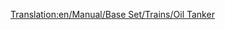 [[Translation:en/Manual/Base Set/Trains/Oil Tanker]]
{{es/Vagones|Imagen=[[File:en/Oiltanker.png]]
|Nombre=Cisterna de Petróleo
|PrecioNormal=3.124 € (1,562 £)
|PesoNormal=24 / 54 t
|CapacidadNormal=30.000 litros de petróleo
|PrecioMono="
|PesoMono=24 / 59 t
|CapacidadMono=35.000 litros de petróleo
|PrecioMag="
|PesoMag=24 / 61 t
|CapacidadMag=37.000 litros de petróleo
|Descripción=La '''cisterna de petróleo''' se construye para transportar [[es/Manual/Base Set/Cargos/Petróleo|petróleo]] desde los [[es/Manual/Base Set/Industries/Pozos petrolíferos|pozos petrolíferos]] y las [[es/Manual/Base Set/Industries/Plataforma petrolífera|plataformas petrolíferas]] hasta las [[es/Manual/Base Set/Industries/Refinería de petróleo|refinerías de petróleo]]. Se encuentra disponible en los climas [[es/Manual/Clima#templado|templado]], [[es/Manual/Clima#subártico|subártico]] y [[es/Manual/Clima#subtropical|subtropical]].
}}
